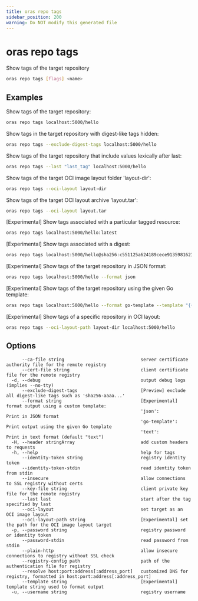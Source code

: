 ```yaml
---
title: oras repo tags
sidebar_position: 200
warning: Do NOT modify this generated file
---
```


# oras repo tags

Show tags of the target repository

```bash
oras repo tags [flags] <name>
```

## Examples

Show tags of the target repository:

```bash
oras repo tags localhost:5000/hello
```

Show tags in the target repository with digest-like tags hidden:

```bash
oras repo tags --exclude-digest-tags localhost:5000/hello
```

Show tags of the target repository that include values lexically after last:

```bash
oras repo tags --last "last_tag" localhost:5000/hello
```

Show tags of the target OCI image layout folder 'layout-dir':

```bash
oras repo tags --oci-layout layout-dir
```

Show tags of the target OCI layout archive 'layout.tar':

```bash
oras repo tags --oci-layout layout.tar
```

[Experimental] Show tags associated with a particular tagged resource:

```bash
oras repo tags localhost:5000/hello:latest
```

[Experimental] Show tags associated with a digest:

```bash
oras repo tags localhost:5000/hello@sha256:c551125a624189cece9135981621f3f3144564ddabe14b523507bf74c2281d9b
```

[Experimental] Show tags of the target repository in JSON format:

```bash
oras repo tags localhost:5000/hello --format json
```

[Experimental] Show tags of the target repository using the given Go template:

```bash
oras repo tags localhost:5000/hello --format go-template --template "{{.tags}}"
```

[Experimental] Show tags of a specific repository in OCI layout:

```bash
oras repo tags --oci-layout-path layout-dir localhost:5000/hello
```

## Options

```
      --ca-file string                             server certificate authority file for the remote registry
      --cert-file string                           client certificate file for the remote registry
  -d, --debug                                      output debug logs (implies --no-tty)
      --exclude-digest-tags                        [Preview] exclude all digest-like tags such as 'sha256-aaaa...'
      --format string                              [Experimental] format output using a custom template:
                                                   'json':         Print in JSON format
                                                   'go-template':  Print output using the given Go template
                                                   'text':         Print in text format (default "text")
  -H, --header stringArray                         add custom headers to requests
  -h, --help                                       help for tags
      --identity-token string                      registry identity token
      --identity-token-stdin                       read identity token from stdin
      --insecure                                   allow connections to SSL registry without certs
      --key-file string                            client private key file for the remote registry
      --last last                                  start after the tag specified by last
      --oci-layout                                 set target as an OCI image layout
      --oci-layout-path string                     [Experimental] set the path for the OCI image layout target
  -p, --password string                            registry password or identity token
      --password-stdin                             read password from stdin
      --plain-http                                 allow insecure connections to registry without SSL check
      --registry-config path                       path of the authentication file for registry
      --resolve host:port:address[:address_port]   customized DNS for registry, formatted in host:port:address[:address_port]
      --template string                            [Experimental] template string used to format output
  -u, --username string                            registry username
```
